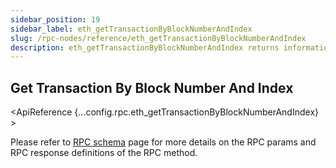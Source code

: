 ```yaml
---
sidebar_position: 19
sidebar_label: eth_getTransactionByBlockNumberAndIndex
slug: /rpc-nodes/reference/eth_getTransactionByBlockNumberAndIndex
description: eth_getTransactionByBlockNumberAndIndex returns information about a transaction given a block number and transaction index position.
---
```



<head>
    <title>eth_getTransactionByBlockNumberAndIndex RPC Method - Moralis Documentation</title>
</head>

## Get Transaction By Block Number And Index

<ApiReference {...config.rpc.eth_getTransactionByBlockNumberAndIndex} >
<Admonition type="info" title="Note">

<p>
Please refer to <a href="/rpc-nodes/reference/evm-rpc-schema">RPC schema</a> page for more details on the RPC params and RPC response definitions of the RPC method. 
</p>
</Admonition>
</ApiReference>
